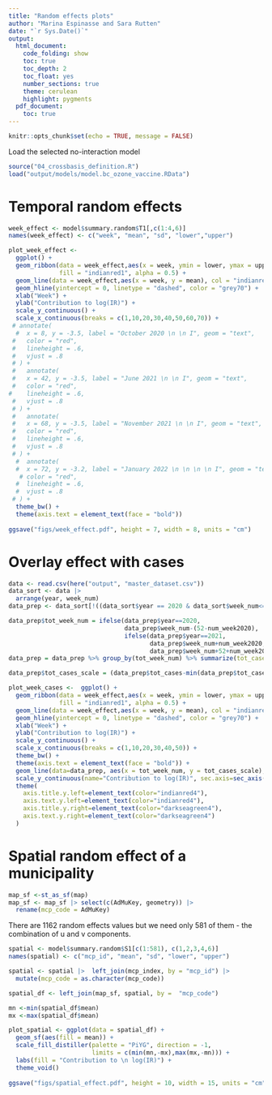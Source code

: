 ---
title: "Random effects plots"
author: "Marina Espinasse and Sara Rutten"
date: "`r Sys.Date()`"
output:
  html_document:
    code_folding: show
    toc: true
    toc_depth: 2
    toc_float: yes
    number_sections: true
    theme: cerulean
    highlight: pygments
  pdf_document:
    toc: true
---

```{r setup, include=FALSE}
knitr::opts_chunk$set(echo = TRUE, message = FALSE)
```

Load the selected no-interaction model

```{r}
source("04_crossbasis_definition.R")
load("output/models/model.bc_ozone_vaccine.RData")
```


# Temporal random effects

```{r}
week_effect <- model$summary.random$T1[,c(1:4,6)]
names(week_effect) <- c("week", "mean", "sd", "lower","upper")
```


```{r}

plot_week_effect <-
  ggplot() + 
  geom_ribbon(data = week_effect,aes(x = week, ymin = lower, ymax = upper), 
              fill = "indianred1", alpha = 0.5) + 
  geom_line(data = week_effect,aes(x = week, y = mean), col = "indianred4") +
  geom_hline(yintercept = 0, linetype = "dashed", color = "grey70") +
  xlab("Week") +
  ylab("Contribution to log(IR)") +
  scale_y_continuous() +
  scale_x_continuous(breaks = c(1,10,20,30,40,50,60,70)) +
 # annotate(
  #  x = 8, y = -3.5, label = "October 2020 \n \n I", geom = "text",
 #   color = "red",
 #   lineheight = .6,
 #   vjust = .8
 # ) +
 #   annotate(
 #   x = 42, y = -3.5, label = "June 2021 \n \n I", geom = "text",
 #   color = "red",
#    lineheight = .6,
 #   vjust = .8
 # ) +
 #   annotate(
 #   x = 68, y = -3.5, label = "November 2021 \n \n I", geom = "text",
 #   color = "red",
 #   lineheight = .6,
 #   vjust = .8
 # ) +
  #  annotate(
  #  x = 72, y = -3.2, label = "January 2022 \n \n \n \n I", geom = "text",
   # color = "red",
  #  lineheight = .6,
  #  vjust = .8
 # ) +
  theme_bw() +
  theme(axis.text = element_text(face = "bold"))
  
ggsave("figs/week_effect.pdf", height = 7, width = 8, units = "cm")
```

# Overlay effect with cases
```{r}
data <- read.csv(here("output", "master_dataset.csv"))
data_sort <- data |> 
  arrange(year, week_num)
data_prep <- data_sort[!((data_sort$year == 2020 & data_sort$week_num<=35) |(data_sort$year == 2022 & data_sort$week_num>=5)),]
```


```{r}
data_prep$tot_week_num = ifelse(data_prep$year==2020,
                                data_prep$week_num-(52-num_week2020),
                                ifelse(data_prep$year==2021,
                                       data_prep$week_num+num_week2020,
                                       data_prep$week_num+52+num_week2020))
data_prep = data_prep %>% group_by(tot_week_num) %>% summarize(tot_cases = sum(cases_per_week))


```

```{r}
data_prep$tot_cases_scale = (data_prep$tot_cases-min(data_prep$tot_cases))/(max(data_prep$tot_cases)-min(data_prep$tot_cases))*(max(week_effect$mean)-min(week_effect$mean))+min(week_effect$mean)

plot_week_cases <-  ggplot() + 
  geom_ribbon(data = week_effect,aes(x = week, ymin = lower, ymax = upper), 
              fill = "indianred1", alpha = 0.5) + 
  geom_line(data = week_effect,aes(x = week, y = mean), col = "indianred4") +
  geom_hline(yintercept = 0, linetype = "dashed", color = "grey70") +
  xlab("Week") +
  ylab("Contribution to log(IR)") +
  scale_y_continuous() +
  scale_x_continuous(breaks = c(1,10,20,30,40,50)) +
  theme_bw() +
  theme(axis.text = element_text(face = "bold")) +
  geom_line(data=data_prep, aes(x = tot_week_num, y = tot_cases_scale), col="darkseagreen4")+
  scale_y_continuous(name="Contribution to log(IR)", sec.axis=sec_axis(~(.-min(week_effect$mean))*(max(data_prep$tot_cases)-min(data_prep$tot_cases))/(max(week_effect$mean)-min(week_effect$mean))+min(data_prep$tot_cases), name="cases per week")) +
  theme(
    axis.title.y.left=element_text(color="indianred4"),
    axis.text.y.left=element_text(color="indianred4"),
    axis.title.y.right=element_text(color="darkseagreen4"),
    axis.text.y.right=element_text(color="darkseagreen4")
  )

```


# Spatial random effect of a municipality

```{r}
map_sf <-st_as_sf(map)
map_sf <- map_sf |> select(c(AdMuKey, geometry)) |> 
  rename(mcp_code = AdMuKey)
```


There are 1162 random effects values but we need only 581 of them - the combination of u and v components.

```{r}
spatial <- model$summary.random$S1[c(1:581), c(1,2,3,4,6)]
names(spatial) <- c("mcp_id", "mean", "sd", "lower", "upper")

spatial <- spatial |>  left_join(mcp_index, by = "mcp_id") |> 
  mutate(mcp_code = as.character(mcp_code)) 

spatial_df <- left_join(map_sf, spatial, by =  "mcp_code")

mn <-min(spatial_df$mean)
mx <-max(spatial_df$mean)
```

```{r}
plot_spatial <- ggplot(data = spatial_df) + 
  geom_sf(aes(fill = mean)) +
  scale_fill_distiller(palette = "PiYG", direction = -1, 
                       limits = c(min(mn,-mx),max(mx,-mn))) +
  labs(fill = "Contribution to \n log(IR)") +
  theme_void() 
  
ggsave("figs/spatial_effect.pdf", height = 10, width = 15, units = "cm")
```

